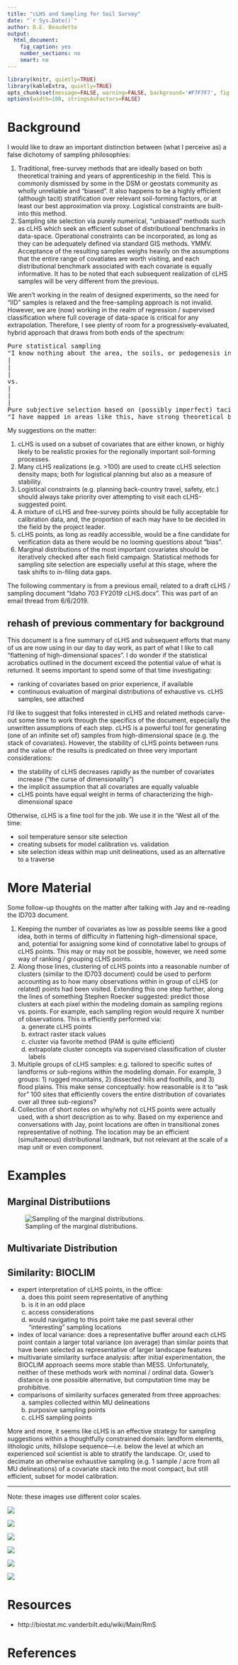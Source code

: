 ```yaml
---
title: "cLHS and Sampling for Soil Survey"
date: "`r Sys.Date()`"
author: D.E. Beaudette
output:
  html_document:
    fig_caption: yes
    number_sections: no
    smart: no
---
```

  
```r
library(knitr, quietly=TRUE)
library(kableExtra, quietly=TRUE)
opts_chunk$set(message=FALSE, warning=FALSE, background='#F7F7F7', fig.retina=2, dev='png', tidy=FALSE, verbose=FALSE, fig.align='center', echo=FALSE)
options(width=100, stringsAsFactors=FALSE)
```

# Background

I would like to draw an important distinction between (what I perceive as) a false dichotomy of sampling philosophies:

   1. Traditional, free-survey methods that are ideally based on both theoretical training and years of apprenticeship in the field. This is commonly dismissed by some in the DSM or geostats community as wholly unreliable and "biased". It also happens to be a highly efficient (although tacit) stratification over relevant soil-forming factors, or at least our best approximation via proxy. Logistical constraints are built-into this method.
  2. Sampling site selection via purely numerical, "unbiased" methods such as cLHS which seek an efficient subset of distributional benchmarks in data-space. Operational constraints can be incorporated, as long as they can be adequately defined via standard GIS methods. YMMV. Acceptance of the resulting samples weighs heavily on the assumptions that the entire range of covatiates are worth visiting, and each distributional benchmark associated with each covariate is equally informative. It has to be noted that each subsequent realization of cLHS samples will be very different from the previous.

We aren't working in the realm of designed experiments, so the need for "IID" samples is relaxed and the free-sampling approach is not invalid. However, we are (now) working in the realm of regression / supervised classification where full coverage of data-space is critical for any extrapolation. Therefore, I see plenty of room for a progressively-evaluated, hybrid approach that draws from both ends of the spectrum:

<pre>
Pure statistical sampling
"I know nothing about the area, the soils, or pedogenesis in general".
|
|
|
vs.
|
|
|
Pure subjective selection based on (possibly imperfect) tacit knowledge
"I have mapped in areas like this, have strong theoretical background, and confident in my selection".
</pre>

My suggestions on the matter:

   1. cLHS is used on a subset of covariates that are either known, or highly likely to be realistic proxies for the regionally important soil-forming processes.
   2. Many cLHS realizations (e.g. >100) are used to create cLHS selection density maps; both for logistical planning but also as a measure of stability.
   3. Logistical constraints (e.g. planning back-country travel, safety, etc.) should always take priority over attempting to visit each cLHS-suggested point.
   4. A mixture of cLHS and free-survey points should be fully acceptable for calibration data, and, the proportion of each may have to be decided in the field by the project leader.
   5. cLHS points, as long as readily accessible, would be a fine candidate for verification data as there would be no looming questions about "bias".
   6. Marginal distributions of the most important covariates should be iteratively checked after each field campaign. Statistical methods for sampling site selection are especially useful at this stage, where the task shifts to in-filing data gaps.


The following commentary is from a previous email, related to a draft cLHS / sampling document "Idaho 703 FY2019 cLHS.docx". This was part of an email thread from 6/6/2019.

## rehash of previous commentary for background
This document is a fine summary of cLHS and subsequent efforts that many of us are now using in our day to day work, as part of what I like to call "flattening of high-dimensional spaces". I do wonder if the statistical acrobatics outlined in the document exceed the potential value of what is returned. It seems important to spend some of that time investigating:

   * ranking of covariates based on prior experience, if available
   * continuous evaluation of marginal distributions of exhaustive vs. cLHS samples, see attached

I'd like to suggest that folks interested in cLHS and related methods carve-out some time to work through the specifics of the document, especially the unwritten assumptions of each step. cLHS is a powerful tool for generating (one of an infinite set of) samples from high-dimensional space (e.g. the stack of covariates). However, the stability of cLHS points between runs and the value of the results is predicated on three very important considerations:

   * the stability of cLHS decreases rapidly as the number of covariates increase ("the curse of dimensionality")
   * the implicit assumption that all covariates are equally valuable
   * cLHS points have equal weight in terms of characterizing the high-dimensional space

Otherwise, cLHS is a fine tool for the job. We use it in the 'West all of the time:

   * soil temperature sensor site selection
   * creating subsets for model calibration vs. validation
   * site selection ideas within map unit delineations, used as an alternative to a traverse


# More Material

Some follow-up thoughts on the matter after talking with Jay and re-reading the ID703 document.

   1. Keeping the number of covariates as low as possible seems like a good idea, both in terms of difficulty in flattening high-dimensional space, and, potential for assigning some kind of connotative label to groups of cLHS points. This may or may not be possible, however, we need some way of ranking / grouping cLHS points.
   2. Along those lines, clustering of cLHS points into a reasonable number of clusters (similar to the ID703 document) could be used to perform accounting as to how many observations within in group of cLHS (or related) points had been visited. Extending this one step further, along the lines of something Stephen Roecker suggested: predict those clusters at each pixel within the modeling domain as sampling regions vs. points. For example, each sampling region would require X number of observations. This is efficiently performed via:
      a. generate cLHS points
      b. extract raster stack values
      c. cluster via favorite method (PAM is quite efficient)
      d. extrapolate cluster concepts via supervised classification of cluster labels
   3. Multiple groups of cLHS samples: e.g. tailored to specific suites of landforms or sub-regions within the modeling domain. For example, 3 groups: 1) rugged mountains, 2) dissected hills and foothills, and 3) flood plains. This make sense conceptually: how reasonable is it to "ask for" 100 sites that efficiently covers the entire distribution of covariates over all three sub-regions?
   4. Collection of short notes on why/why not cLHS points were actually used, with a short description as to why. Based on my experience and conversations with Jay, point locations are often in transitional zones representative of nothing. The location may be an efficient (simultaneous) distributional landmark, but not relevant at the scale of a map unit or even component.



# Examples

## Marginal Distributiions
![Sampling of the marginal distributions.](marginal-dist-comparison.png)


## Multivariate Distribution


## Similarity: BIOCLIM

 * expert interpretation of cLHS points, in the office:
    a. does this point seem representative of anything
    b. is it in an odd place
    c. access considerations
    d. would navigating to this point take me past several other "interesting" sampling locations
   
 * index of local variance: does a representative buffer around each cLHS point contain a larger total variance (on average) than similar points that have been selected as representative of larger landscape features
 * multivariate similarity surface analysis: after initial experimentation, the BIOCLIM approach seems more stable than MESS. Unfortunately, neither of these methods work with nominal / ordinal data. Gower's distance is one possible alternative, but computation time may be prohibitive.
 * comparisons of similarity surfaces generated from three approaches:
    a. samples collected within MU delineations
    b. purposive sampling points
    c. cLHS sampling points

More and more, it seems like cLHS is an effective strategy for sampling suggestions within a thoughtfully constrained domain: landform elements, lithologic units, hillslope sequence—i.e. below the level at which an experienced soil scientist is able to stratify the landscape. Or, used to decimate an otherwise exhaustive sampling (e.g. 1 sample / acre from all MU delineations) of a covariate stack into the most compact, but still efficient, subset for model calibration.


--------------------------------

Note: these images use different color scales.

![](MU-1115-bioclim-seki.jpg)


![](MU-2150-bioclim-seki.jpg)


![](cLHS-bioclim-seki-example-01.jpg)



![](SEKI-L2-hierarchy.png)

![](22AA (Sierra Alpine).png)

![](SEKI-BIOCLIM-by-concept.png)



# Resources

 * http://biostat.mc.vanderbilt.edu/wiki/Main/RmS

# References
 







